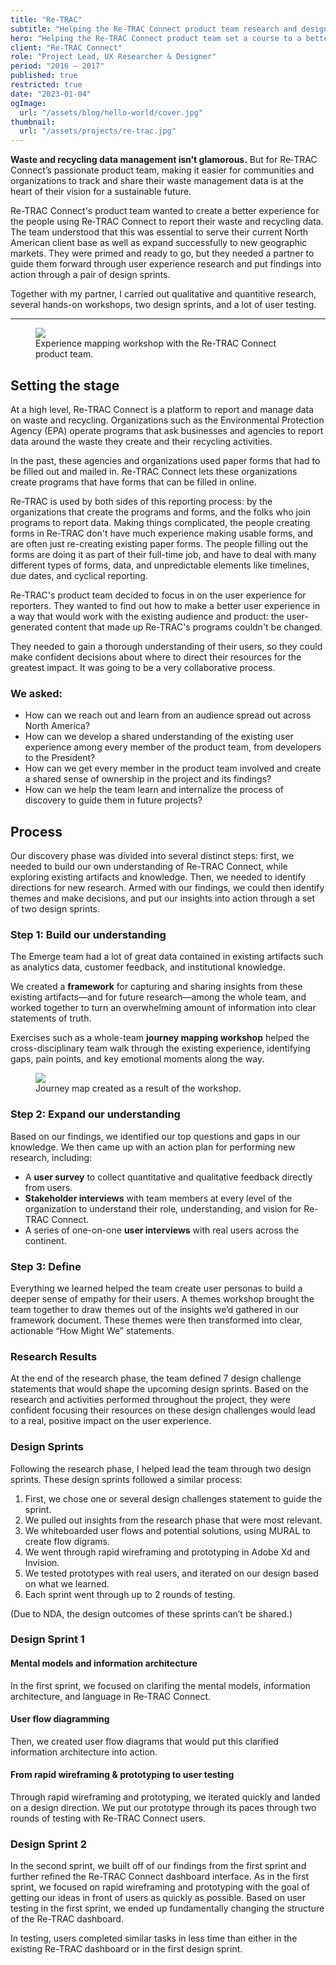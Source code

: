 ```yaml
---
title: "Re-TRAC"
subtitle: "Helping the Re-TRAC Connect product team research and design a better experience in waste management software."
hero: "Helping the Re-TRAC Connect product team set a course to a better user experience"
client: "Re-TRAC Connect"
role: "Project Lead, UX Researcher & Designer"
period: "2016 – 2017"
published: true
restricted: true
date: "2023-01-04"
ogImage:
  url: "/assets/blog/hello-world/cover.jpg"
thumbnail:
  url: "/assets/projects/re-trac.jpg"
---
```


**Waste and recycling data management isn’t glamorous.** But for Re‑TRAC Connect’s passionate product team, making it easier for communities and organizations to track and share their waste management data is at the heart of their vision for a sustainable future.

Re-TRAC Connect's product team wanted to create a better experience for the people using Re‑TRAC Connect to report their waste and recycling data. The team understood that this was essential to serve their current North American client base as well as expand successfully to new geographic markets. They were primed and ready to go, but they needed a partner to guide them forward through user experience research and put findings into action through a pair of design sprints.

Together with my partner, I carried out qualitative and quantitive research, several hands-on workshops, two design sprints, and a lot of user testing.

----

<figure>
	<img src="/assets/projects/emerge-workshop.jpeg" />
	<figcaption>Experience mapping workshop with the Re-TRAC Connect product team.</figcaption>
</figure>

## Setting the stage

At a high level, Re-TRAC Connect is a platform to report and manage data on waste and recycling. Organizations such as the Environmental Protection Agency (EPA) operate programs that ask businesses and agencies to report data around the waste they create and their recycling activities.

In the past, these agencies and organizations used paper forms that had to be filled out and mailed in. Re-TRAC Connect lets these organizations create programs that have forms that can be filled in online.

Re-TRAC is used by both sides of this reporting process: by the organizations that create the programs and forms, and the folks who join programs to report data. Making things complicated, the people creating forms in Re-TRAC don't have much experience making usable forms, and are often just re-creating existing paper forms. The people filling out the forms are doing it as part of their full-time job, and have to deal with many different types of forms, data, and unpredictable elements like timelines, due dates, and cyclical reporting.

Re-TRAC's product team decided to focus in on the user experience for reporters. They wanted to find out how to make a better user experience in a way that would work with the existing audience and product: the user-generated content that made up Re-TRAC's programs couldn't be changed.

They needed to gain a thorough understanding of their users, so they could make confident decisions about where to direct their resources for the greatest impact. It was going to be a very collaborative process.

### We asked:

- How can we reach out and learn from an audience spread out across North America?
- How can we develop a shared understanding of the existing user experience among every member of the product team, from developers to the President?
- How can we get every member in the product team involved and create a shared sense of ownership in the project and its findings?
- How can we help the team learn and internalize the process of discovery to guide them in future projects?

## Process

Our discovery phase was divided into several distinct steps: first, we needed to build our own understanding of Re-TRAC Connect, while exploring existing artifacts and knowledge. Then, we needed to identify directions for new research. Armed with our findings, we could then identify themes and make decisions, and put our insights into action through a set of two design sprints.

### Step 1: Build our understanding

The Emerge team had a lot of great data contained in existing artifacts such as analytics data, customer feedback, and institutional knowledge.

We created a **framework** for capturing and sharing insights from these existing artifacts—and for future research—among the whole team, and worked together to turn an overwhelming amount of information into clear statements of truth.

Exercises such as a whole-team **journey mapping workshop** helped the cross-disciplinary team walk through the existing experience, identifying gaps, pain points, and key emotional moments along the way.

<figure>
	<img src="/assets/projects/retrac-experience-map.png" />
	<figcaption>Journey map created as a result of the workshop.</figcaption>
</figure>

### Step 2: Expand our understanding

Based on our findings, we identified our top questions and gaps in our knowledge. We then came up with an action plan for performing new research, including:

- A **user survey** to collect quantitative and qualitative feedback directly from users.
- **Stakeholder interviews** with team members at every level of the organization to understand their role, understanding, and vision for Re-TRAC Connect.
- A series of one-on-one **user interviews** with real users across the continent.

### Step 3: Define

Everything we learned helped the team create user personas to build a deeper sense of empathy for their users. A themes workshop brought the team together to draw themes out of the insights we’d gathered in our framework document. These themes were then transformed into clear, actionable “How Might We” statements.

### Research Results

At the end of the research phase, the team defined 7 design challenge statements that would shape the upcoming design sprints. Based on the research and activities performed throughout the project, they were confident focusing their resources on these design challenges would lead to a real, positive impact on the user experience.

### Design Sprints

Following the research phase, I helped lead the team through two design sprints. These design sprints followed a similar process:

1. First, we chose one or several design challenges statement to guide the sprint.
2. We pulled out insights from the research phase that were most relevant.
3. We whiteboarded user flows and potential solutions, using MURAL to create flow digrams.
4. We went through rapid wireframing and prototyping in Adobe Xd and Invision.
5. We tested prototypes with real users, and iterated on our design based on what we learned.
6. Each sprint went through up to 2 rounds of testing.

(Due to NDA, the design outcomes of these sprints can’t be shared.)

### Design Sprint 1
#### Mental models and information architecture
In the first sprint, we focused on clarifing the mental models, information architecture, and language in Re-TRAC Connect.

#### User flow diagramming
Then, we created user flow diagrams that would put this clarified information architecture into action.

#### From rapid wireframing & prototyping to user testing
Through rapid wireframing and prototyping, we iterated quickly and landed on a design direction. We put our prototype through its paces through two rounds of testing with Re-TRAC Connect users.

### Design Sprint 2
In the second sprint, we built off of our findings from the first sprint and further refined the Re-TRAC Connect dashboard interface. As in the first sprint, we focused on rapid wireframing and prototyping with the goal of getting our ideas in front of users as quickly as possible. Based on user testing in the first sprint, we ended up fundamentally changing the structure of the Re-TRAC dashboard.

In testing, users completed similar tasks in less time than either in the existing Re-TRAC dashboard or in the first design sprint.